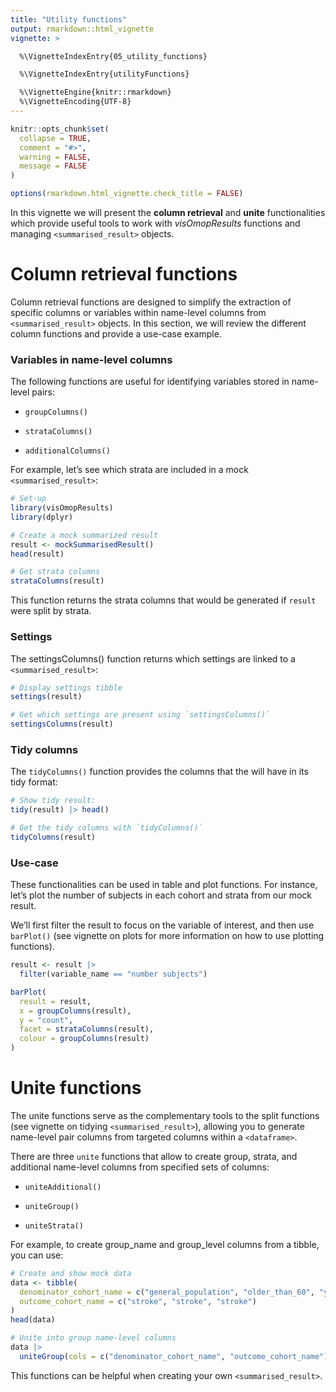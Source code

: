 ---
title: "Utility functions"
output: rmarkdown::html_vignette
vignette: >

  %\VignetteIndexEntry{05_utility_functions}

  %\VignetteIndexEntry{utilityFunctions}

  %\VignetteEngine{knitr::rmarkdown}
  %\VignetteEncoding{UTF-8}
---

```{r, include = FALSE}
knitr::opts_chunk$set(
  collapse = TRUE,
  comment = "#>",
  warning = FALSE,
  message = FALSE
)

options(rmarkdown.html_vignette.check_title = FALSE)
```

In this vignette we will present the **column retrieval** and **unite** functionalities which provide useful tools to work with *visOmopResults* functions and managing `<summarised_result>` objects.

# Column retrieval functions

Column retrieval functions are designed to simplify the extraction of specific columns or variables within name-level columns from `<summarised_result>` objects. In this section, we will review the different column functions and provide a use-case example.

### Variables in name-level columns

The following functions are useful for identifying variables stored in name-level pairs:

- `groupColumns()`

- `strataColumns()`

- `additionalColumns()`

For example, let's see which strata are included in a mock `<summarised_result>`:

```{r}
# Set-up
library(visOmopResults)
library(dplyr)

# Create a mock summarized result
result <- mockSummarisedResult()
head(result)

# Get strata columns
strataColumns(result)
```

This function returns the strata columns that would be generated if `result` were split by strata.

### Settings

The settingsColumns() function returns which settings are linked to a `<summarised_result>`:

```{r}
# Display settings tibble
settings(result)

# Get which settings are present using `settingsColumns()`
settingsColumns(result)
```

### Tidy columns

The `tidyColumns()` function provides the columns that the <summarised_result> will have in its tidy format:
```{r}
# Show tidy result:
tidy(result) |> head()

# Get the tidy columns with `tidyColumns()`
tidyColumns(result)
```
### Use-case

These functionalities can be used in table and plot functions. For instance, let’s plot the number of subjects in each cohort and strata from our mock result. 

We’ll first filter the result to focus on the variable of interest, and then use `barPlot()` (see vignette on plots for more information on how to use plotting functions).

```{r}
result <- result |>
  filter(variable_name == "number subjects")

barPlot(
  result = result, 
  x = groupColumns(result), 
  y = "count", 
  facet = strataColumns(result), 
  colour = groupColumns(result)
)
```



# Unite functions

The unite functions serve as the complementary tools to the split functions (see vignette on tidying `<summarised_result>`), allowing you to generate name-level pair columns from targeted columns within a `<dataframe>`.

There are three `unite` functions that allow to create group, strata, and additional name-level columns from specified sets of columns:

- `uniteAdditional()`

- `uniteGroup()`

- `uniteStrata()`

For example, to create group_name and group_level columns from a tibble, you can use:

```{r}
# Create and show mock data
data <- tibble(
  denominator_cohort_name = c("general_population", "older_than_60", "younger_than_60"),
  outcome_cohort_name = c("stroke", "stroke", "stroke")
)
head(data)

# Unite into group name-level columns
data |>
  uniteGroup(cols = c("denominator_cohort_name", "outcome_cohort_name"))
```

This functions can be helpful when creating your own `<summarised_result>`.


